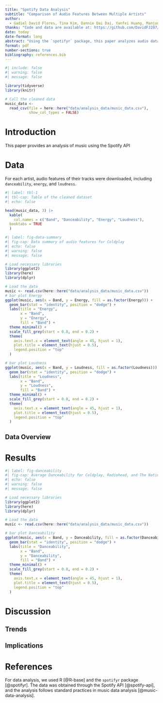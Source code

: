 ```yaml
---
title: "Spotify Data Analysis"
subtitle: "Comparison of Audio Features Between Multiple Artists"
author: 
  - Gadiel David Flores, Tina Kim, Dannie Dai Dai, Yanfei Huang, Manjun Zhu
thanks: "Code and data are available at: https://github.com/DavidFJ207/spotify_analysis"
date: today
date-format: long
abstract: "Using the `spotifyr` package, this paper analyzes audio data features `danceability`, `energy`, and `loudness` by comparing between three artists, `Coldplay`, `Radiohead`, and `The National`."
format: pdf
number-sections: true
bibliography: references.bib
---
```

```r
#| include: false
#| warning: false
#| message: false

library(tidyverse)
library(knitr)

# Call the cleaned data
music_data <- 
  read_csv(file = here::here("data/analysis_data/music_data.csv"), 
           show_col_types = FALSE)

```

# Introduction
This paper provides an analysis of music using the Spotify API

# Data {#sec-data}
For each artist, audio features of their tracks were downloaded, including `danceability`, `energy`, and `loudness`.

```r
#| label: tbl-1
#| tbl-cap: Table of the cleaned dataset
#| echo: false

head(music_data, 3) |>
  kable(
    col.names = c("Band", "Danceability", "Energy", "Loudness"),
  booktabs = TRUE
  )
```

```r
#| label: fig-data-summary
#| fig-cap: Data summary of audio features for Coldplay
#| echo: false
#| warning: false
#| message: false

# Load necessary libraries
library(ggplot2)
library(here)
library(dplyr)

# Load the data 
music <- read.csv(here::here("data/analysis_data/music_data.csv"))
# bar plot Energy
ggplot(music, aes(x = Band, y = Energy, fill = as.factor(Energy))) +
  geom_bar(stat = "identity", position = "dodge") +  
  labs(title = "Energy",
       x = "Band",
       y = "Energy",
       fill = "Band") + 
  theme_minimal() +  
  scale_fill_grey(start = 0.8, end = 0.2) +  
  theme(
    axis.text.x = element_text(angle = 45, hjust = 1),  
    plot.title = element_text(hjust = 0.5),  
    legend.position = "top"  
  )

# bar plot Loudness
ggplot(music, aes(x = Band, y = Loudness, fill = as.factor(Loudness))) +
  geom_bar(stat = "identity", position = "dodge") +  
  labs(title = "Loudness",
       x = "Band",
       y = "Loudness",
       fill = "Band") + 
  theme_minimal() +  
  scale_fill_grey(start = 0.8, end = 0.2) +  
  theme(
    axis.text.x = element_text(angle = 45, hjust = 1),  
    plot.title = element_text(hjust = 0.5),  
    legend.position = "top"  
  )
```

## Data Overview

# Results {#sec-results}


```r
#| label: fig-danceability
#| fig-cap: Average Danceability for Coldplay, Radiohead, and The National
#| echo: false
#| warning: false
#| message: false

# Load necessary libraries
library(ggplot2)
library(here)
library(dplyr)

# Load the data 
music <- read.csv(here::here("data/analysis_data/music_data.csv"))

# bar plot Danceability
ggplot(music, aes(x = Band, y = Danceability, fill = as.factor(Danceability))) +
  geom_bar(stat = "identity", position = "dodge") +  
  labs(title = "Danceability",
       x = "Band",
       y = "Danceability",
       fill = "Band") + 
  theme_minimal() +  
  scale_fill_grey(start = 0.8, end = 0.2) +  
  theme(
    axis.text.x = element_text(angle = 45, hjust = 1),  
    plot.title = element_text(hjust = 0.5),  
    legend.position = "top"  
  )
```

# Discussion {#sec-discussion}

## Trends {#sec-trends}

## Implications {#sec-implications}

# References {#sec-references}

For data analysis, we used R [@R-base] and the `spotifyr` package [@spotifyr]. The data was obtained through the Spotify API [@spotify-api], and the analysis follows standard practices in music data analysis [@music-data-analysis].